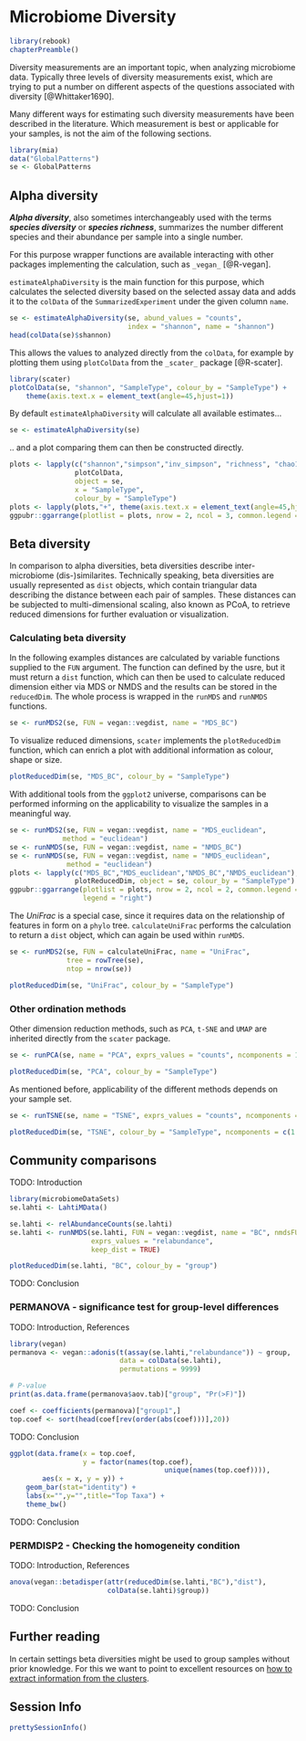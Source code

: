 # Microbiome Diversity {#microbiome-diversity}

```r
library(rebook)
chapterPreamble()
```

Diversity measurements are an important topic, when analyzing microbiome data. 
Typically three levels of diversity measurements exist, which are trying to
put a number on different aspects of the questions associated with diversity 
[@Whittaker1690].

Many different ways for estimating such diversity measurements have been 
described in the literature. Which measurement is best or applicable for your 
samples, is not the aim of the following sections.

```r
library(mia)
data("GlobalPatterns")
se <- GlobalPatterns
```

## Alpha diversity

**_Alpha diversity_**, also sometimes interchangeably used with the terms
**_species diversity_** or **_species richness_**, summarizes the number
different species and their abundance per sample into a single number.

For this purpose wrapper functions are available interacting with other packages
implementing the calculation, such as `_vegan_` [@R-vegan].

`estimateAlphaDiversity` is the main function for this purpose, which calculates
the selected diversity based on the selected assay data and adds it to the 
`colData` of the `SummarizedExperiment` under the given column `name`.

```r
se <- estimateAlphaDiversity(se, abund_values = "counts",
                             index = "shannon", name = "shannon")
head(colData(se)$shannon)
```

This allows the values to analyzed directly from the `colData`, for example
by plotting them using `plotColData` from the `_scater_` package [@R-scater].

```r
library(scater)
plotColData(se, "shannon", "SampleType", colour_by = "SampleType") +
    theme(axis.text.x = element_text(angle=45,hjust=1))
```

By default `estimateAlphaDiversity` will calculate all available estimates...

```r
se <- estimateAlphaDiversity(se)
```

.. and a plot comparing them can then be constructed directly.

```r
plots <- lapply(c("shannon","simpson","inv_simpson", "richness", "chao1", "ACE"),
                plotColData,
                object = se,
                x = "SampleType",
                colour_by = "SampleType")
plots <- lapply(plots,"+", theme(axis.text.x = element_text(angle=45,hjust=1)))
ggpubr::ggarrange(plotlist = plots, nrow = 2, ncol = 3, common.legend = TRUE, legend = "right")
```

## Beta diversity

In comparison to alpha diversities, beta diversities describe inter-microbiome
(dis-)similarites. Technically speaking, beta diversities are usually
represented as `dist` objects, which contain triangular data describing the
distance between each pair of samples. These distances can be subjected to
multi-dimensional scaling, also known as PCoA, to retrieve reduced dimensions
for further evaluation or visualization.

### Calculating beta diversity

In the following examples distances are calculated by variable functions
supplied to the `FUN` argument. The function can defined by the usre, but it
must return a `dist` function, which can then be used to calculate reduced
dimension either via MDS or NMDS and the results can be stored in the
`reducedDim`. The whole process is wrapped in the `runMDS` and `runNMDS`
functions.

```r
se <- runMDS2(se, FUN = vegan::vegdist, name = "MDS_BC")
```

To visualize reduced dimensions, `scater` implements the `plotReducedDim` 
function, which can enrich a plot with additional information as colour, shape 
or size.

```r
plotReducedDim(se, "MDS_BC", colour_by = "SampleType")
```

With additional tools from the `ggplot2` universe, comparisons can be 
performed informing on the applicability to visualize the samples in a 
meaningful way.

```r
se <- runMDS2(se, FUN = vegan::vegdist, name = "MDS_euclidean",
             method = "euclidean")
se <- runNMDS(se, FUN = vegan::vegdist, name = "NMDS_BC")
se <- runNMDS(se, FUN = vegan::vegdist, name = "NMDS_euclidean",
              method = "euclidean")
plots <- lapply(c("MDS_BC","MDS_euclidean","NMDS_BC","NMDS_euclidean"),
                plotReducedDim, object = se, colour_by = "SampleType")
ggpubr::ggarrange(plotlist = plots, nrow = 2, ncol = 2, common.legend = TRUE,
                  legend = "right")
```

The _UniFrac_ is a special case, since it requires data on the relationship
of features in form on a `phylo` tree. `calculateUniFrac` performs the 
calculation to return a `dist` object, which can again be used within `runMDS`.

```r
se <- runMDS2(se, FUN = calculateUniFrac, name = "UniFrac",
              tree = rowTree(se),
              ntop = nrow(se))
```

```r
plotReducedDim(se, "UniFrac", colour_by = "SampleType")
```

### Other ordination methods

Other dimension reduction methods, such as `PCA`, `t-SNE` and `UMAP` are 
inherited directly from the `scater` package.

```r
se <- runPCA(se, name = "PCA", exprs_values = "counts", ncomponents = 10)
```

```r
plotReducedDim(se, "PCA", colour_by = "SampleType")
```

As mentioned before, applicability of the different methods depends on your
sample set.

```r
se <- runTSNE(se, name = "TSNE", exprs_values = "counts", ncomponents = 3)
```

```r
plotReducedDim(se, "TSNE", colour_by = "SampleType", ncomponents = c(1:3))
```

## Community comparisons

TODO: Introduction

```r
library(microbiomeDataSets)
se.lahti <- LahtiMData()
```

```r
se.lahti <- relAbundanceCounts(se.lahti)
se.lahti <- runNMDS(se.lahti, FUN = vegan::vegdist, name = "BC", nmdsFUN = "monoMDS",
                    exprs_values = "relabundance",
                    keep_dist = TRUE)
```

```r
plotReducedDim(se.lahti, "BC", colour_by = "group")
```

TODO: Conclusion

### PERMANOVA - significance test for group-level differences

TODO: Introduction, References

```r
library(vegan)
permanova <- vegan::adonis(t(assay(se.lahti,"relabundance")) ~ group,
                           data = colData(se.lahti),
                           permutations = 9999)

# P-value
print(as.data.frame(permanova$aov.tab)["group", "Pr(>F)"])
```

```r
coef <- coefficients(permanova)["group1",]
top.coef <- sort(head(coef[rev(order(abs(coef)))],20))
```

TODO: Conclusion

```r
ggplot(data.frame(x = top.coef,
                  y = factor(names(top.coef),
                                      unique(names(top.coef)))),
        aes(x = x, y = y)) +
    geom_bar(stat="identity") +
    labs(x="",y="",title="Top Taxa") +
    theme_bw()
```

TODO: Conclusion

### PERMDISP2 - Checking the homogeneity condition

TODO: Introduction, References

```r
anova(vegan::betadisper(attr(reducedDim(se.lahti,"BC"),"dist"),
                        colData(se.lahti)$group))
```

TODO: Conclusion

## Further reading

In certain settings beta diversities might be used to group samples without
prior knowledge. For this we want to point to excellent resources on 
[how to extract information from the clusters](http://bioconductor.org/books/release/OSCA/clustering.html).

## Session Info {-}

```r
prettySessionInfo()
```
